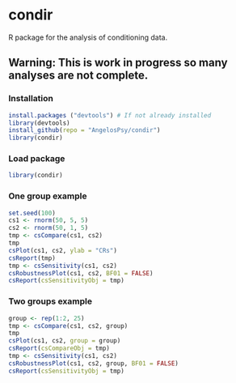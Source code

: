 # condir

R package for the analysis of conditioning data.

## Warning: This is work in progress so many analyses are not complete.

### Installation
```{r eval = FALSE}
install.packages ("devtools") # If not already installed
library(devtools)
install_github(repo = "AngelosPsy/condir")
library(condir)
```

### Load package
```{r}
library(condir)
```

### One group example
```{r}
set.seed(100)
cs1 <- rnorm(50, 5, 5)
cs2 <- rnorm(50, 1, 5)
tmp <- csCompare(cs1, cs2)
tmp
csPlot(cs1, cs2, ylab = "CRs")
csReport(tmp)
tmp <- csSensitivity(cs1, cs2)
csRobustnessPlot(cs1, cs2, BF01 = FALSE)
csReport(csSensitivityObj = tmp)
```

### Two groups example
```{r}
group <- rep(1:2, 25)
tmp <- csCompare(cs1, cs2, group)
tmp
csPlot(cs1, cs2, group = group)
csReport(csCompareObj = tmp)
tmp <- csSensitivity(cs1, cs2)
csRobustnessPlot(cs1, cs2, group, BF01 = FALSE)
csReport(csSensitivityObj = tmp)
```
